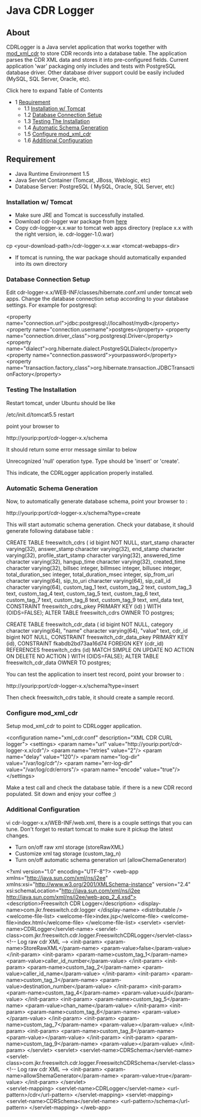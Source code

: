 
# Java CDR Logger 

 

## About

CDRLogger is a Java servlet application that works together with [mod\_xml\_cdr](../../Modules/mod_xml_cdr_6587377.mdx#faq) to store CDR records into a database table. The application parses the CDR XML data and stores it into pre-configured fields. Current application 'war' packaging only includes and tests with PostgreSQL database driver. Other database driver support could be easily included (MySQL, SQL Server, Oracle, etc).

Click here to expand Table of Contents

* 1 [Requirement](#requirement)  
   * 1.1 [Installation w/ Tomcat](#installation-w-tomcat)  
   * 1.2 [Database Connection Setup](#database-connection-setup)  
   * 1.3 [Testing The Installation](#testing-the-installation)  
   * 1.4 [Automatic Schema Generation](#automatic-schema-generation)  
   * 1.5 [Configure mod\_xml\_cdr](#configure-mod_xml_cdr)  
   * 1.6 [Additional Configuration](#additional-configuration)

## Requirement

* Java Runtime Environment 1.5
* Java Servlet Container (Tomcat, JBoss, Weblogic, etc)
* Database Server: PostgreSQL ( MySQL, Oracle, SQL Server, etc)

### Installation w/ Tomcat

* Make sure JRE and Tomcat is successfully installed.
* Download cdr-logger war package from [here](http://svn.freeswitch.org/svn/freeswitch/branches/jkr888/CDRLogger/tags/Release-1.0/target/cdr-logger-1.0.war)
* Copy cdr-logger-x.x.war to tomcat web apps directory (replace x.x with the right version, ie. cdr-logger-1.0.war)

cp &lt;your-download-path>/cdr-logger-x.x.war &lt;tomcat-webapps-dir>

* If tomcat is running, the war package should automatically expanded into its own directory

### Database Connection Setup

Edit cdr-logger-x.x/WEB-INF/classes/hibernate.conf.xml under tomcat web apps. Change the database connection setup according to your database settings. For example for postgresql:

&lt;property name="connection.url">jdbc:postgresql://localhost/mydb&lt;/property>
&lt;property name="connection.username">postgres&lt;/property>
&lt;property name="connection.driver_class">org.postgresql.Driver&lt;/property>
&lt;property name="dialect">org.hibernate.dialect.PostgreSQLDialect&lt;/property>
&lt;property name="connection.password">yourpassword&lt;/property>
&lt;property name="transaction.factory_class">org.hibernate.transaction.JDBCTransactionFactory&lt;/property>

### Testing The Installation

Restart tomcat, under Ubuntu should be like

/etc/init.d/tomcat5.5 restart

point your browser to

http://yourip:port/cdr-logger-x.x/schema

It should return some error message similar to below

Unrecognized 'null' operation type. Type should be 'insert' or 'create'.

This indicate, the CDRLogger application properly installed.

### Automatic Schema Generation

Now, to automatically generate database schema, point your browser to :

http://yourip:port/cdr-logger-x.x/schema?type=create

This will start automatic schema generation. Check your database, it should generate following database table :

CREATE TABLE freeswitch_cdrs
(
  id bigint NOT NULL,
  start_stamp character varying(32),
  answer_stamp character varying(32),
  end_stamp character varying(32),
  profile_start_stamp character varying(32),
  answered_time character varying(32),
  hangup_time character varying(32),
  created_time character varying(32),
  billsec integer,
  billmsec integer,
  billusec integer,
  total_duration_sec integer,
  total_duration_msec integer,
  sip_from_uri character varying(64),
  sip_to_uri character varying(64),
  sip_call_id character varying(64),
  custom_tag_1 text,
  custom_tag_2 text,
  custom_tag_3 text,
  custom_tag_4 text,
  custom_tag_5 text,
  custom_tag_6 text,
  custom_tag_7 text,
  custom_tag_8 text,
  custom_tag_9 text,
  xml_data text,
  CONSTRAINT freeswitch_cdrs_pkey PRIMARY KEY (id)
)
WITH (OIDS=FALSE);
ALTER TABLE freeswitch_cdrs OWNER TO postgres;

CREATE TABLE freeswitch_cdr_data
(
  id bigint NOT NULL,
  category character varying(64),
  "name" character varying(64),
  "value" text,
  cdr_id bigint NOT NULL,
  CONSTRAINT freeswitch_cdr_data_pkey PRIMARY KEY (id),
  CONSTRAINT fkabdb2bd73aa16d74 FOREIGN KEY (cdr_id)
      REFERENCES freeswitch_cdrs (id) MATCH SIMPLE
      ON UPDATE NO ACTION ON DELETE NO ACTION
)
WITH (OIDS=FALSE);
ALTER TABLE freeswitch_cdr_data OWNER TO postgres;

You can test the application to insert test record, point your browser to :

http://yourip:port/cdr-logger-x.x/schema?type=insert

Then check freeswitch\_cdrs table, it should create a sample record.

### Configure mod_xml_cdr

Setup mod\_xml\_cdr to point to CDRLogger application.

&lt;configuration name="xml_cdr.conf" description="XML CDR CURL logger">
&lt;settings>
   &lt;param name="url" value="http://yourip:port/cdr-logger-x.x/cdr"/>
   &lt;param name="retries" value="2"/>
   &lt;param name="delay" value="120"/>
   &lt;param name="log-dir" value="/var/log/cdr"/>
   &lt;param name="err-log-dir" value="/var/log/cdr/errors"/>
   &lt;param name="encode" value="true"/>
&lt;/settings>

Make a test call and check the database table. if there is a new CDR record populated. Sit down and enjoy your coffee ;)

### Additional Configuration

vi cdr-logger-x.x/WEB-INF/web.xml, there is a couple settings that you can tune. Don't forget to restart tomcat to make sure it pickup the latest changes.

* Turn on/off raw xml storage (storeRawXML)
* Customize xml tag storage (custom\_tag\_n)
* Turn on/off automatic schema generation url (allowChemaGenerator)

&lt;?xml version="1.0" encoding="UTF-8"?>
&lt;web-app xmlns="http://java.sun.com/xml/ns/j2ee" xmlns:xsi="http://www.w3.org/2001/XMLSchema-instance"
	version="2.4"
	xsi:schemaLocation="http://java.sun.com/xml/ns/j2ee http://java.sun.com/xml/ns/j2ee/web-app_2_4.xsd">
	&lt;description>Freeswitch CDR Logger&lt;/description>
	&lt;display-name>com.jkr.freeswitch.cdr.logger
	&lt;/display-name>
	&lt;distributable />
	&lt;welcome-file-list>
		&lt;welcome-file>index.jsp&lt;/welcome-file>
		&lt;welcome-file>index.html&lt;/welcome-file>
	&lt;/welcome-file-list>
	&lt;servlet>
		&lt;servlet-name>CDRLogger&lt;/servlet-name>
		&lt;servlet-class>com.jkr.freeswitch.cdr.logger.FreeswitchCDRLogger&lt;/servlet-class>
		&lt;!-- Log raw cdr XML -->
		&lt;init-param>
			&lt;param-name>StoreRawXML&lt;/param-name>
			&lt;param-value>false&lt;/param-value>
		&lt;/init-param>
		&lt;init-param>
			&lt;param-name>custom_tag_1&lt;/param-name>
			&lt;param-value>caller_id_number&lt;/param-value>
		&lt;/init-param>
		&lt;init-param>
			&lt;param-name>custom_tag_2&lt;/param-name>
			&lt;param-value>caller_id_name&lt;/param-value>
		&lt;/init-param>
		&lt;init-param>
			&lt;param-name>custom_tag_3&lt;/param-name>
			&lt;param-value>destination_number&lt;/param-value>
		&lt;/init-param>
		&lt;init-param>
			&lt;param-name>custom_tag_4&lt;/param-name>
			&lt;param-value>uuid&lt;/param-value>
		&lt;/init-param>
		&lt;init-param>
			&lt;param-name>custom_tag_5&lt;/param-name>
			&lt;param-value>chan_name&lt;/param-value>
		&lt;/init-param>
		&lt;init-param>
			&lt;param-name>custom_tag_6&lt;/param-name>
			&lt;param-value>&lt;/param-value>
		&lt;/init-param>
		&lt;init-param>
			&lt;param-name>custom_tag_7&lt;/param-name>
			&lt;param-value>&lt;/param-value>
		&lt;/init-param>
		&lt;init-param>
			&lt;param-name>custom_tag_8&lt;/param-name>
			&lt;param-value>&lt;/param-value>
		&lt;/init-param>
		&lt;init-param>
			&lt;param-name>custom_tag_9&lt;/param-name>
			&lt;param-value>&lt;/param-value>
		&lt;/init-param>
	&lt;/servlet>
	&lt;servlet>
		&lt;servlet-name>CDRSchema&lt;/servlet-name>
		&lt;servlet-class>com.jkr.freeswitch.cdr.logger.FreeswitchCDRSchema&lt;/servlet-class>
		&lt;!-- Log raw cdr XML -->
		&lt;init-param>
			&lt;param-name>allowShemaGenerator&lt;/param-name>
			&lt;param-value>true&lt;/param-value>
		&lt;/init-param>
	&lt;/servlet>	
	&lt;servlet-mapping>
		&lt;servlet-name>CDRLogger&lt;/servlet-name>
		&lt;url-pattern>/cdr&lt;/url-pattern>
	&lt;/servlet-mapping>
		&lt;servlet-mapping>
		&lt;servlet-name>CDRSchema&lt;/servlet-name>
		&lt;url-pattern>/schema&lt;/url-pattern>
	&lt;/servlet-mapping>
&lt;/web-app>


